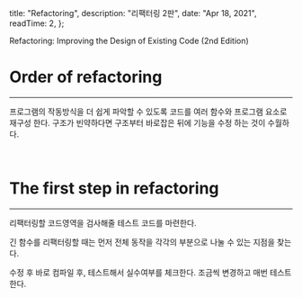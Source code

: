 
  title: "Refactoring",
  description: "리팩터링 2판",
  date: "Apr 18, 2021",
  readTime: 2,
};


<div style={{ textAlign: "center", fontFamily: "Rajdhani" }}>
  Refactoring: Improving the Design of Existing Code (2nd Edition)
</div>

<div style={{ marginTop: "4rem", fontFamily: "NotoSansKR-Thin, MalgunGothic", fontSize: '11pt', lineHeight: '22pt', letterSpacing: '.8px'}}>

<h1>Order of refactoring</h1>

<hr />

프로그램의 작동방식을 더 쉽게 파악할 수 있도록 코드를 여러 함수와 프로그램 요소로 재구성 한다.
구조가 빈약하다면 구조부터 바로잡은 뒤에 기능을 수정 하는 것이 수월하다.

<br />

<h1>The first step in refactoring</h1>

<hr />

리팩터링할 코드영역을 검사해줄 테스트 코드를 마련한다.

긴 함수를 리팩터링할 때는 먼저 전체 동작을 각각의 부분으로 나눌 수 있는 지점을 찾는다.

수정 후 바로 컴파일 후, 테스트해서 실수여부를 체크한다. 조금씩 변경하고 매번 테스트한다.

</div>
